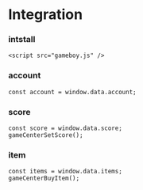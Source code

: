 # Integration

### intstall

```
<script src="gameboy.js" />
```

### account

```
const account = window.data.account;
```

### score

```
const score = window.data.score;
gameCenterSetScore();

```

### item

```
const items = window.data.items;
gameCenterBuyItem();
```
